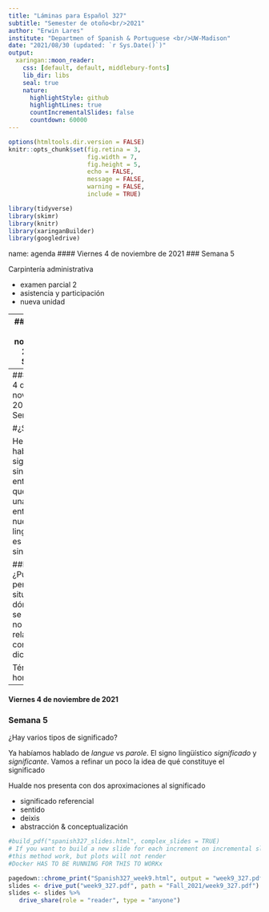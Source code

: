 ```yaml
---
title: "Láminas para Español 327"
subtitle: "Semester de otoño<br/>2021"
author: "Erwin Lares"
institute: "Departmen of Spanish & Portuguese <br/>UW-Madison"
date: "2021/08/30 (updated: `r Sys.Date()`)"
output:
  xaringan::moon_reader:
    css: [default, default, middlebury-fonts]
    lib_dir: libs
    seal: true
    nature:
      highlightStyle: github
      highlightLines: true
      countIncrementalSlides: false
      countdown: 60000
---
```


```r
options(htmltools.dir.version = FALSE)
knitr::opts_chunk$set(fig.retina = 3,
                      fig.width = 7,
                      fig.height = 5, 
                      echo = FALSE, 
                      message = FALSE, 
                      warning = FALSE, 
                      include = TRUE)

library(tidyverse)
library(skimr)
library(knitr)
library(xaringanBuilder)
library(googledrive)

```
name: agenda
#### Viernes 4 de noviembre de 2021 
### Semana 5

Carpintería administrativa

- examen parcial 2
- asistencia y participación
- nueva unidad

---
#### Viernes 4 de noviembre de 2021 
### Semana 5 

- La semántica
    - significado de las palabras, de las frases y de las oraciones. 
- La pragmática
    - el significado tomando en cuenta el contexto discursivo y la situación del acto de comunicación (~speech act).
    
---
#### Viernes 4 de noviembre de 2021 
### Semana 5 

#¿Significado?

Hemos estado hablado de significado en sintaxis, entonces ¿por qué presentar una rama enteramente nueva de lingüística, no es suficiente la sintaxis?

##Práctica##
¿Pueden pensar en una situación dónde lo que se transmite no está relacionado con lo que se dice?

Término: homomorfismo

---
#### Viernes 4 de noviembre de 2021 
### Semana 5 

¿Hay varios tipos de significado?

Ya habíamos hablado de _langue_ vs _parole_. El signo lingüístico _significado_ y _significante_. Vamos a refinar un poco la idea de qué constituye el significado

Hualde nos presenta con dos aproximaciones al significado

- significado referencial
- sentido
- deixis 
- abstracción & conceptualización


<!-- Run this to upload this to GoogleDrive -->
```r

#build_pdf("spanish327_slides.html", complex_slides = TRUE)
# If you want to build a new slide for each increment on incremental slides, set partial_slides = TRUE.
#this method work, but plots will not render 
#Docker HAS TO BE RUNNING FOR THIS TO WORKx

pagedown::chrome_print("Spanish327_week9.html", output = "week9_327.pdf")
slides <- drive_put("week9_327.pdf", path = "Fall_2021/week9_327.pdf")
slides <- slides %>%
   drive_share(role = "reader", type = "anyone")

```